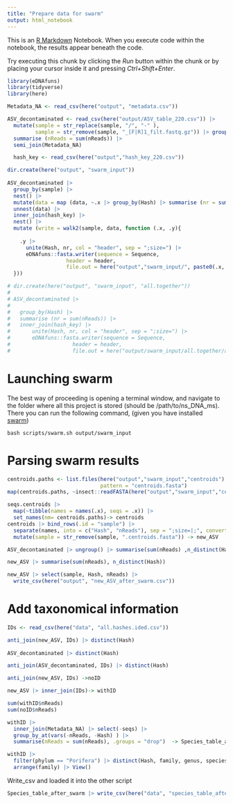 ```yaml
---
title: "Prepare data for swarm"
output: html_notebook
---
```


This is an [R Markdown](http://rmarkdown.rstudio.com) Notebook. When you execute code within the notebook, the results appear beneath the code. 

Try executing this chunk by clicking the *Run* button within the chunk or by placing your cursor inside it and pressing *Ctrl+Shift+Enter*. 

```r
library(eDNAfuns)
library(tidyverse)
library(here)

Metadata_NA <- read_csv(here("output", "metadata.csv"))

ASV_decontaminated <- read_csv(here("output/ASV_table_220.csv")) |> 
  mutate(sample = str_replace(sample, "/", "-" ),
         sample = str_remove(sample, "_[F|R]1_filt.fastq.gz")) |> group_by(sample, Hash) |> 
  summarise (nReads = sum(nReads)) |> 
  semi_join(Metadata_NA)

  hash_key <- read_csv(here("output","hash_key_220.csv"))

dir.create(here("output", "swarm_input"))    
  
ASV_decontaminated |> 
  group_by(sample) |> 
  nest() |> 
  mutate(data = map (data, ~.x |> group_by(Hash) |> summarise (nr = sum(nReads)))) |> 
  unnest(data) |> 
  inner_join(hash_key) |> 
  nest() |> 
  mutate (write = walk2(sample, data, function (.x, .y){
    
    .y |> 
      unite(Hash, nr, col = "header", sep = ";size=") |> 
      eDNAfuns::fasta.writer(sequence = Sequence,
                   header = header, 
                   file.out = here("output","swarm_input/", paste0(.x, ".fasta")))
  }))

# dir.create(here("output", "swarm_input", "all.together")) 
# 
# ASV_decontaminated |> 
#   
#   group_by(Hash) |>
#   summarise (nr = sum(nReads)) |> 
#   inner_join(hash_key) |> 
#       unite(Hash, nr, col = "header", sep = ";size=") |> 
#       eDNAfuns::fasta.writer(sequence = Sequence,
#                    header = header, 
#                    file.out = here("output/swarm_input/all.together/all.together.fasta"))
```

# Launching swarm

The best way of proceeding is opening a terminal window, and navigate to the folder where all this project is stored (should be /path/to/ns_DNA_ms). There you can run the following command, (given you have installed [swarm](https://github.com/torognes/swarm))

`bash scripts/swarm.sh output/swarm_input`


# Parsing swarm results

```r
centroids.paths <- list.files(here("output","swarm_input","centroids"),
                              pattern = "centroids.fasta") 
map(centroids.paths, ~insect::readFASTA(here("output","swarm_input","centroids", .x), bin = F)) -> seqs.centroids

seqs.centroids |> 
  map(~tibble(names = names(.x), seqs = .x)) |> 
  set_names(nm= centroids.paths)-> centroids
centroids |> bind_rows(.id = "sample") |> 
  separate(names, into = c("Hash", "nReads"), sep = ";size=|;", convert = T) |> 
  mutate(sample = str_remove(sample, ".centroids.fasta")) -> new_ASV

ASV_decontaminated |> ungroup() |> summarise(sum(nReads) ,n_distinct(Hash))

new_ASV |> summarise(sum(nReads), n_distinct(Hash))

new_ASV |> select(sample, Hash, nReads) |>
  write_csv(here("output", "new_ASV_after_swarm.csv")) 
```


# Add taxonomical information


```r
IDs <- read_csv(here("data", "all.hashes.ided.csv"))

anti_join(new_ASV, IDs) |> distinct(Hash)
  
ASV_decontaminated |> distinct(Hash)

anti_join(ASV_decontaminated, IDs) |> distinct(Hash)

anti_join(new_ASV, IDs) ->noID

new_ASV |> inner_join(IDs)-> withID

sum(withID$nReads)
sum(noID$nReads)

withID |> 
  inner_join(Metadata_NA) |> select(-seqs) |> 
  group_by_at(vars(-nReads, -Hash) ) |>
  summarise(nReads = sum(nReads), .groups = "drop")  -> Species_table_after_swarm

withID |> 
  filter(phylum == "Porifera") |> distinct(Hash, family, genus, species) |> 
  arrange(family) |> View()

```



Write_csv and loaded it into the other script

```r
Species_table_after_swarm |> write_csv(here("data", "species_table_after_swarm.csv"))
```

